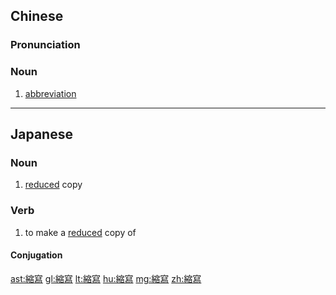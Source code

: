 {{also|縮写|缩写}}
==Chinese==
{{zh-forms|s=缩写}}

===Pronunciation===
{{zh-pron
|m=suōxiě
|c=suk1 se2
|mn=qz,xm:sok-siá/zz:siok-siá
|cat=n
}}

===Noun===
{{zh-noun}}

# [[abbreviation]]

----

==Japanese==
{{ja-kanjitab|しゅく|しゃ|yomi=o}}

===Noun===
{{ja-noun|しゅくしゃ|shin=縮写}}

# [[reduced]] copy

===Verb===
{{ja-verb-suru|しゅくしゃ|shin=縮写}}

# to make a [[reduced]] copy of

====Conjugation====
{{ja-suru|しゅくしゃ}}

[[ast:縮寫]]
[[gl:縮寫]]
[[lt:縮寫]]
[[hu:縮寫]]
[[mg:縮寫]]
[[zh:縮寫]]